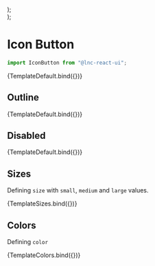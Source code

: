 
<Meta title="General/Icon Button" component={IconButton} />


  <div style={{ display: "flex", gap: "12px" }}>
    <IconButton {...args} size="small" />
    <IconButton {...args} size="medium" />
    <IconButton {...args} size="large" />
  </div>
);

  <div style={{ display: "flex", gap: "12px" }}>
    <IconButton {...args} color="primary" />
    <IconButton {...args} color="secondary" />
    <IconButton {...args} color="success" />
    <IconButton {...args} color="warning" />
    <IconButton {...args} color="danger" />
    <IconButton {...args} color="info" />
  </div>
);

# Icon Button

```jsx
import IconButton from "@lnc-react-ui";
```

<Canvas withSource="open">
  <Story
    name="Default"
    args={{
      icon: "plus",
    }}
  >
    {TemplateDefault.bind({})}
  </Story>
</Canvas>

<ArgsTable story="Default" />

## Outline

<Canvas withSource="open">
  <Story
    name="Outline"
    args={{
      icon: "plus",
      outline: true
    }}
  >
    {TemplateDefault.bind({})}
  </Story>
</Canvas>

## Disabled

<Canvas>
  <Story
    name="Disabled"
    args={{
      disabled: true,
      icon: "plus",
    }}
  >
    {TemplateDefault.bind({})}
  </Story>
</Canvas>

## Sizes

Defining `size` with `small`, `medium` and `large` values.

<Canvas>
  <Story
    name="Sizes"
    args={{
      icon: "save",
    }}
  >
    {TemplateSizes.bind({})}
  </Story>
</Canvas>

## Colors

Defining `color`

<Canvas>
  <Story
    name="Colors"
    args={{
      icon: "trash",
    }}
  >
    {TemplateColors.bind({})}
  </Story>
</Canvas>
